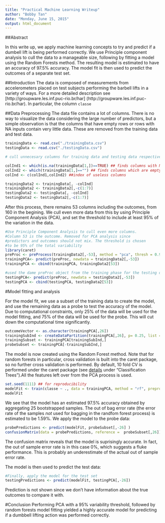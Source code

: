 ```yaml
---
title: "Practical Machine Learning Writeup"
author: "Bobby Tan"
date: "Monday, June 15, 2015"
output: html_document
---
```


##Abstract

In this write up, we apply machine learning concepts to try and predict if a dumbell lift is being performed correctly. We use Principle component analysis to cull the data to a manageable size, following by fitting a model using the Random Forests method. The resulting model is estimated to have an accuracy of 97.5% accuracy. The model fit is then used to predict the outcomes of a separate test set.

##Introduction
The data is composed of measurements from accelerometers placed on test subjects performing the barbell lifts in a variety of ways. For a more detailed description see 
[http://groupware.les.inf.puc-rio.br/har] (http://groupware.les.inf.puc-rio.br/har). In particular, the column `classe`

##Data Preprocessing
The data file contains a lot of columns. There is no way to visualize the data considering the large number of predictors, but a simple observation is that the columns that have empty rows or rows with NA inputs contain very little data. These are removed from the training data and test data.

``` r
trainingData <- read.csv("./trainingData.csv")
testingData <- read.csv("./testingData.csv")

# cull unnecesary columns for training data and testing data respectively.

colInd1 <- which(is.na(trainingData[1,])==TRUE) ## finds columns with NAs
colInd2 <- which(trainingData[1,]=="") ## finds columns which are empty
colInd <- c(colInd1,colInd2) ##index of useless columns

trainingData2 <- trainingData[, -colInd]
trainingData2 <- trainingData2[,-c(1:7)]
testingData2 <- testingData[, -colInd]
testingData2 <- testingData2[,-c(1:7)]
```

After this process, there remains 53 columns including the outcomes, from 160 in the begining. We cull even more data from this by using Principle Component Analysis (PCA), and set the threshold to include at least 95% of the variation in the data.

```r
#Use Principle Component Analysis to cull even more columns.
#Column 53 is the outcome. Removed for PCA analysis since
#predictors and outcomes should not mix. The threshold is chosen
#to be 95% of the total variability
library(caret)
preProc <- preProcess(trainingData2[,-53], method = "pca", thresh = 0.95) 
trainingPCA<- predict(preProc, newdata = trainingData2[,-53])
trainingPCA <- cbind(trainingPCA, trainingData2[53])

#used the dame preProc object from the training phase for the testing data
testingPCA<- predict(preProc, newdata = testingData2[,-53])
testingPCA <- cbind(testingPCA, testingData2[53])
```

#Model fitting and analysis

For the model fit, we use a subset of the training data to create the model, and use the remaining data as a probe to test the accuracy of the model. Due to computational constraints, only 25% of the data will be used for the model fitting, and 75% of the data will be used for the probe. This will cut down the computational time significantly.

```r
outcomeVector <- as.character(trainingPCA[,26])
trainingSubInd <- createDataPartition(trainingPCA[,26], p= 0.25, list = FALSE)
trainingSubset <- trainingPCA[trainingSubInd,]
probeSubset <- trainingPCA[-trainingSubInd,]

```

The model is now created using the Random Forest method. Note that for random forests in particular, cross validation is built into the caret package, so no further cross validation is performed. By default, 10 fold CV is performed under the caret package (see [details](http://www.edii.uclm.es/~useR-2013/Tutorials/kuhn/user_caret_2up.pdf) under "Classification Trees").All the features left over from the PCA process is used.

```r
set.seed(1111) ## for reproducibility
modelFit <- train(classe ~ ., data = trainingPCA, method = "rf", preproc= c("centre", "scale"))
modelFit
```

We see that the model has an estimated 97.5% accuracy obtained by aggregating 25 bootstrapped samples. The out of bag error rate (the error rate of the samples *not* used for bagging in the randfom forest process) is estimated to be 1.59%.   We apply the model to the probe data:

```r
probePredictions <- predict(modelFit, probeSubset[,-26] )
confusionMatrix(data = probePredictions, reference =  probeSubset[,26])
```

The confusion matrix reveals that the model is suprisingly accurate. In fact, the out of sample error rate is in this case 0%, which suggests a fluke performance. This is probably an underestimate of the actual out of sample error rate.

The model is then used to predict the test data:

```r
#Finally, apply the model for the test set
testingPredictions <- predict(modelFit, testingPCA[,-26])
```

Prediction is not shown since we don't have information about the true outcomes to compare it with.

#Conclusion
Performing PCA with a 95% variability threshold, followed by random forests model fitting yielded a highly accurate model for predicting if a dumbbell lifting action was performed correctly.


